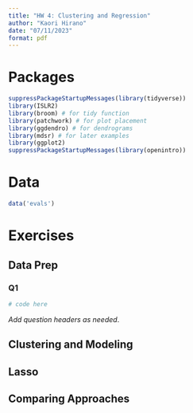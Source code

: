 ```yaml
---
title: "HW 4: Clustering and Regression"
author: "Kaori Hirano"
date: "07/11/2023"
format: pdf
---
```


# Packages

```r
suppressPackageStartupMessages(library(tidyverse))
library(ISLR2)
library(broom) # for tidy function
library(patchwork) # for plot placement
library(ggdendro) # for dendrograms
library(mdsr) # for later examples
library(ggplot2)
suppressPackageStartupMessages(library(openintro))
```

# Data

```r
data('evals')
```

# Exercises

## Data Prep

### Q1

```r
# code here
```

*Add question headers as needed*.

## Clustering and Modeling

## Lasso

## Comparing Approaches